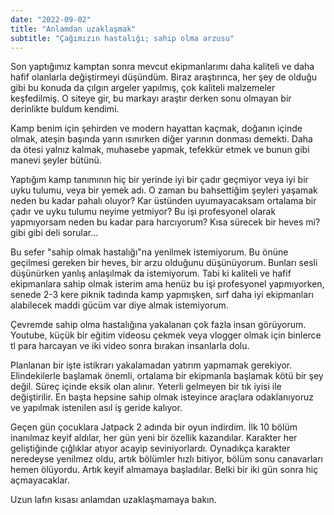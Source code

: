 ```yaml
---
date: "2022-09-02"
title: "Anlamdan uzaklaşmak"
subtitle: "Çağımızın hastalığı; sahip olma arzusu"
---
```


Son yaptığımız kamptan sonra mevcut ekipmanlarımı daha kaliteli ve daha hafif
olanlarla değiştirmeyi düşündüm.
Biraz araştırınca, her şey de olduğu gibi bu konuda da çılgın argeler yapılmış,
çok kaliteli malzemeler keşfedilmiş.
O siteye gir, bu markayı araştır derken sonu olmayan bir derinlikte buldum kendimi.

Kamp benim için şehirden ve modern hayattan kaçmak,
doğanın içinde olmak, ateşin başında yarın ısınırken diğer yarının donması demekti.
Daha da ötesi yalnız kalmak, muhasebe yapmak,
tefekkür etmek ve bunun gibi manevi şeyler bütünü.

Yaptığım kamp tanımının hiç bir yerinde iyi bir çadır geçmiyor
veya iyi bir uyku tulumu, veya bir yemek adı.
O zaman bu bahsettiğim şeyleri yaşamak neden bu kadar pahalı oluyor?
Kar üstünden uyumayacaksam ortalama bir çadır ve uyku tulumu neyime yetmiyor?
Bu işi profesyonel olarak yapmıyorsam neden bu kadar para harcıyorum?
Kısa sürecek bir heves mi? gibi gibi deli sorular...

Bu sefer "sahip olmak hastalığı"na yenilmek istemiyorum.
Bu önüne geçilmesi gereken bir heves, bir arzu olduğunu düşünüyorum.
Bunları sesli düşünürken yanlış anlaşılmak da istemiyorum.
Tabi ki kaliteli ve hafif ekipmanlara sahip olmak isterim
ama henüz bu işi profesyonel yapmıyorken,
senede 2-3 kere piknik tadında kamp yapmışken,
sırf daha iyi ekipmanları alabilecek maddi gücüm var diye almak istemiyorum.

Çevremde sahip olma hastalığına yakalanan çok fazla insan görüyorum.
Youtube, küçük bir eğitim videosu çekmek
veya vlogger olmak için binlerce tl para harcayan ve
iki video sonra bırakan insanlarla dolu.

Planlanan bir işte istikrarı yakalamadan yatırım yapmamak gerekiyor.
Elindekilerle başlamak önemli,
ortalama bir ekipmanla başlamak kötü bir şey değil.
Süreç içinde eksik olan alınır.
Yeterli gelmeyen bir tık iyisi ile değiştirilir.
En başta hepsine sahip olmak isteyince araçlara odaklanıyoruz
ve yapılmak istenilen asıl iş geride kalıyor.

Geçen gün çocuklara Jatpack 2 adında bir oyun indirdim.
İlk 10 bölüm inanılmaz keyif aldılar, her gün yeni bir özellik kazandılar.
Karakter her geliştiğinde çığlıklar atıyor acayip seviniyorlardı.
Oynadıkça karakter neredeyse yenilmez oldu, artık bölümler hızlı bitiyor,
bölüm sonu canavarları hemen ölüyordu.
Artık keyif almamaya başladılar. Belki bir iki gün sonra hiç açmayacaklar.

Uzun lafın kısası anlamdan uzaklaşmamaya bakın.
